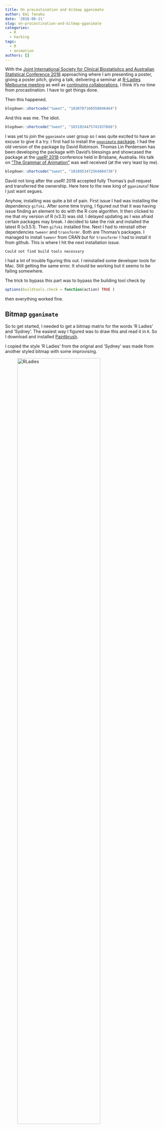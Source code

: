 ```yaml
---
title: On procastination and bitmap gganimate
author: Emi Tanaka
date: '2018-08-21'
slug: on-procastination-and-bitmap-gganimate
categories:
  - R
  - hacking
tags:
  - R
  - animation
authors: []
---
```


With the [Joint International Society for Clinical Biostatisitcs and Australian Statistical Conference 2018](https://iscbasc2018.com/) approaching where I am presenting a poster, giving a poster pitch, giving a talk, delivering a seminar at [R-Ladies Melbourne meeting](https://www.meetup.com/R-Ladies-Melbourne/events/253534679/) as well as [continuing collaborations](https://emitanaka.rbind.io/post/deconstructing-scripts-and-learning-d3js/), I think it's no time from procastination. I have to get things done. 

Then this happened. 

```r
blogdown::shortcode("tweet", "1030707160550846464")
```

And this was me. The idiot.

```r
blogdown::shortcode("tweet", "1031024475741937666")
```

I was yet to join the `gganimate` user group so I was quite excited to have an excuse to give it a try. I first had to install the [`gganimate` package](https://github.com/thomasp85/gganimate). I had the old version of the package by David Robinson. Thomas Lin Perdensen has been developing the package with David's blessings and showcased the package at the [useR! 2018](https://user2018.r-project.org/) conference held in Brisbane, Australia. His talk on ["The Grammar of Animation"](https://www.youtube.com/watch?v=21ZWDrTukEs&t=6s) was well received (at the very least by me). 

```r
blogdown::shortcode("tweet", "1018953472564084736")
```

David not long after the useR! 2018 accepted fully Thomas's pull request and transferred the ownership. Here here to the new king of `gganimate`! Now I just want segues. 

Anyhow, installing was quite a bit of pain. First issue I had was installing the dependency `gifski`. After some time trying, I figured out that it was having issue finding an element to do with the R core algorithm. It then clicked to me that my version of R (v3.3) was old. I delayed updating as I was afraid certain packages may break. I decided to take the risk and installed the latest R (v3.5.1). Then `gifski` installed fine. Next I had to reinstall other dependencies `tweenr` and `transformr`. Both are Thomas's packages. I managed to install `tweenr` from CRAN but for `transformr` I had to install it from github. This is where I hit the next installation issue. 

    Could not find build tools necessary
    
I had a lot of trouble figuring this out. I reinstalled some developer tools for Mac. Still getting the same error. It should be working but it seems to be failing somewhere. 

The trick to bypass this part was to bypass the building tool check by
```r
options(buildtools.check = function(action) TRUE )
```

then everything worked fine. 

## Bitmap `gganimate`

So to get started, I needed to get a bitmap matrix for the words 'R Ladies' and 'Sydney'. The easiest way I figured was to draw this and read it in `R`. So I download and installed [Paintbrush](https://paintbrush.sourceforge.io/).

I copied the style 'R Ladies' from the orignal and 'Sydney' was made from another styled bitmap with some improvising. 

![RLadies](/post/2018-08-21-on-procastination-and-bitmap-gganimate_files/rladies.png){width=80%}

![Sydney](/post/2018-08-21-on-procastination-and-bitmap-gganimate_files/sydney.png){width=80%}

With some googling to find out which one might be the best for reading it in as bitmap and with the help of [this tutorial](https://coolbutuseless.github.io/2018/08/12/gganimate-with-bitmap-fonts/), I got the code working and put it as my first github gist:

<script src="https://gist.github.com/emitanaka/ef1d1b6ade5e57acc4734bc4bfbcc0cd.js"></script>


And it was done :)

![rladies sydney gif](/post/2018-08-21-on-procastination-and-bitmap-gganimate_files/rladies2.gif){width=80%}

```r
blogdown::shortcode("tweet", "1031059844566929408")
```

I learned a lot so thank you for the challenge!

```r
blogdown::shortcode("tweet", "1031060582529609731")
```

So I go sweating to get my work done. <br>

Yup, that's right.<br>

You can tell I'm procastinating again writing this blog. 

I might learn one day.
